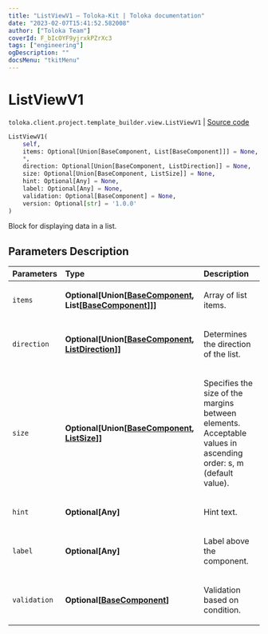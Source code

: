 ```yaml
---
title: "ListViewV1 — Toloka-Kit | Toloka documentation"
date: "2023-02-07T15:41:52.582008"
author: ["Toloka Team"]
coverId: F_bIcOYF9yjrxkPZrXc3
tags: ["engineering"]
ogDescription: ""
docsMenu: "tkitMenu"
---
```


# ListViewV1
`toloka.client.project.template_builder.view.ListViewV1` | [Source code](https://github.com/Toloka/toloka-kit/blob/v1.1.3/src/client/project/template_builder/view.py#L343)

```python
ListViewV1(
    self,
    items: Optional[Union[BaseComponent, List[BaseComponent]]] = None,
    *,
    direction: Optional[Union[BaseComponent, ListDirection]] = None,
    size: Optional[Union[BaseComponent, ListSize]] = None,
    hint: Optional[Any] = None,
    label: Optional[Any] = None,
    validation: Optional[BaseComponent] = None,
    version: Optional[str] = '1.0.0'
)
```

Block for displaying data in a list.

## Parameters Description

| Parameters | Type | Description |
| :----------| :----| :-----------|
`items`|**Optional\[Union\[[BaseComponent](/docs-new/toloka-kit/reference/toloka.client.project.template_builder.base.BaseComponent), List\[[BaseComponent](/docs-new/toloka-kit/reference/toloka.client.project.template_builder.base.BaseComponent)\]\]\]**|<p>Array of list items.</p>
`direction`|**Optional\[Union\[[BaseComponent](/docs-new/toloka-kit/reference/toloka.client.project.template_builder.base.BaseComponent), [ListDirection](/docs-new/toloka-kit/reference/toloka.client.project.template_builder.base.ListDirection)\]\]**|<p>Determines the direction of the list.</p>
`size`|**Optional\[Union\[[BaseComponent](/docs-new/toloka-kit/reference/toloka.client.project.template_builder.base.BaseComponent), [ListSize](/docs-new/toloka-kit/reference/toloka.client.project.template_builder.base.ListSize)\]\]**|<p>Specifies the size of the margins between elements. Acceptable values in ascending order: s, m (default value).</p>
`hint`|**Optional\[Any\]**|<p>Hint text.</p>
`label`|**Optional\[Any\]**|<p>Label above the component.</p>
`validation`|**Optional\[[BaseComponent](/docs-new/toloka-kit/reference/toloka.client.project.template_builder.base.BaseComponent)\]**|<p>Validation based on condition.</p>
